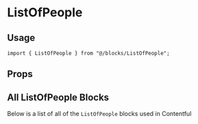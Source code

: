 
<Meta title="contentful/Blocks/ListOfPeople" component={ListOfPeople} />

# ListOfPeople

## Usage

```tsx
import { ListOfPeople } from "@/blocks/ListOfPeople";
```

## Props

<ArgsTable component={ListOfPeople} />

## All ListOfPeople Blocks

Below is a list of all of the `ListOfPeople` blocks used in Contentful

<Canvas>
  <Story name="All ListOfPeople Blocks">
    <ListAllListOfPeople />
  </Story>
</Canvas>
